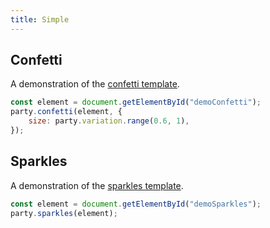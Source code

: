 ```yaml
---
title: Simple
---
```



## Confetti

A demonstration of the [confetti template](/docs/templates#confetti).

```js
const element = document.getElementById("demoConfetti");
party.confetti(element, {
    size: party.variation.range(0.6, 1),
});
```

<DemoButton demoMethod={demoConfetti} />

## Sparkles

A demonstration of the [sparkles template](/docs/templates#sparkles).

```js
const element = document.getElementById("demoSparkles");
party.sparkles(element);
```

<DemoButton demoMethod={demoSparkles} />
